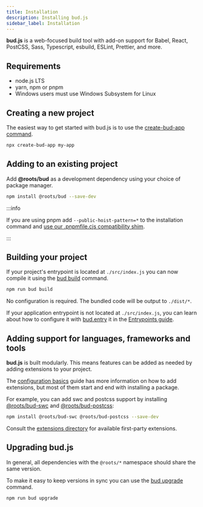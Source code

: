 ```yaml
---
title: Installation
description: Installing bud.js
sidebar_label: Installation
---
```


**bud.js** is a web-focused build tool with add-on support for Babel, React, PostCSS, Sass, Typescript, esbuild, ESLint, Prettier, and more.

## Requirements

<div className="card">
  <div className="card__body">
    <ul>
      <li>node.js LTS</li>
      <li>yarn, npm or pnpm</li>
      <li>Windows users must use Windows Subsystem for Linux</li>
    </ul>
  </div>
</div>

## Creating a new project

The easiest way to get started with bud.js is to use the [create-bud-app command](/learn/getting-started/create-bud-app).

```bash
npx create-bud-app my-app
```

## Adding to an existing project

Add **@roots/bud** as a development dependency using your choice of package manager.

```bash npm2yarn
npm install @roots/bud --save-dev
```

:::info

If you are using pnpm add `--public-hoist-pattern=*` to the installation command and [use our .pnpmfile.cjs compatibility shim](/learn/general-use/pnpm#pnpmfilecjs-compatibilty-shim).

:::

## Building your project

If your project's entrypoint is located at `./src/index.js` you can now compile it using the [bud build](/cli/build/index.mdx) command.

```bash npm2yarn
npm run bud build
```

No configuration is required. The bundled code will be output to `./dist/*`.

If your application entrypoint is not located at `./src/index.js`, you can learn about how to configure it with [bud.entry](/reference/bud.entry) it in the [Entrypoints guide](/learn/configure/entrypoints).

## Adding support for languages, frameworks and tools

**bud.js** is built modularly. This means features can be added as needed by adding extensions to your project.

The [configuration basics](configure) guide has more information on how to add extensions, but most of them start and end with installing a package.

For example, you can add swc and postcss support by
installing [@roots/bud-swc](/extensions/bud-swc) and [@roots/bud-postcss](/extensions/bud-postcss/):

```bash npm2yarn
npm install @roots/bud-swc @roots/bud-postcss --save-dev
```

Consult the [extensions directory](/extensions/) for available first-party extensions.

## Upgrading bud.js

In general, all dependencies with the `@roots/*` namespace should share the same version.

To make it easy to keep versions in sync you can use the [bud upgrade](/cli/upgrade.mdx) command.

```bash npm2yarn
npm run bud upgrade
```
